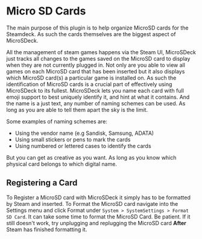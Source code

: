 # Micro SD Cards

The main purpose of this plugin is to help organize MicroSD cards for the Steamdeck. As such the cards themselves are the biggest aspect of MicroSDeck.

All the management of steam games happens via the Steam UI, MicroSDeck just tracks all changes to the games saved on the MicroSD card to display when they are not currently plugged in.
Not only are you able to view all games on each MicroSD card that has been inserted but it also displays which MicroSD card(s) a particular game is installed on.
As such the identification of MicroSD cards is a crucial part of effectively using MicroSDeck to its fullest. MicroSDeck lets you name each card with full emoji support to best uniquely identify it, and hint at what it contains.
And the name is a just text, any number of naming schemes can be used. As long as you are able to tell them apart the sky is the limit.

Some examples of naming schemes are:
- Using the vendor name (e.g Sandisk, Samsung, ADATA)
- Using small stickers or pens to mark the cards
- Using numbered or lettered cases to identify the cards

But you can get as creative as you want. As long as you know which physical card belongs to which digital name.

## Registering a Card

To Register a MicroSD card with MicroSDeck it simply has to be formatted by Steam and inserted. To Format the MicroSD card navigate into the Settings menu and click Format under `System > SystemSettings > Format SD Card`. It can take some time to format the MicroSD Card. Be patient. If it still doesn't work, try unplugging and replugging the MicroSD card **After** Steam has finished formatting it.
